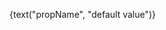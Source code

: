 
<Meta
  title="Components/AcademicQualification"
  component={AcademicQualification}
/>

<Preview>
  <Story name="default">
    <AcademicQualification>
      {text("propName", "default value")}
    </AcademicQualification>
  </Story>
</Preview>
